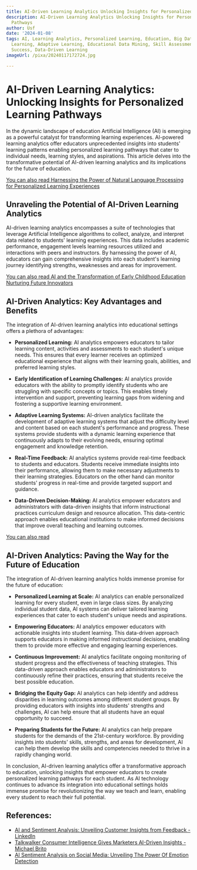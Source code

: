```yaml
---
title: AI-Driven Learning Analytics Unlocking Insights for Personalized Learning Pathways
description: AI-Driven Learning Analytics Unlocking Insights for Personalized Learning
  Pathways
author: Usf
date: '2024-01-08'
tags: AI, Learning Analytics, Personalized Learning, Education, Big Data, Machine
  Learning, Adaptive Learning, Educational Data Mining, Skill Assessment, Student
  Success, Data-Driven Learning
imageUrl: /pixa/20240117172724.jpg

---
```

# AI-Driven Learning Analytics: Unlocking Insights for Personalized Learning  Pathways

In the dynamic  landscape of education Artificial Intelligence (AI) is emerging as a powerful catalyst for transforming learning experiences. AI-powered learning analytics offer educators unprecedented  insights into students' learning patterns enabling personalized learning pathways that cater  to individual needs, learning styles, and aspirations. This article delves  into the transformative potential of AI-driven learning analytics and its implications for  the future of education.


[You can also read Harnessing the Power of Natural Language Processing for Personalized Learning Experiences](Harnessing%20the%20Power%20of%20Natural%20Language%20Processing%20for%20Personalized%20Learning%20Experiences)


## Unraveling the Potential  of AI-Driven  Learning Analytics

AI-driven learning analytics encompasses a suite  of technologies that  leverage Artificial Intelligence algorithms to collect, analyze, and interpret data related to students' learning experiences. This data includes academic performance, engagement levels learning resources utilized and interactions with peers and instructors. By harnessing the power of AI, educators can gain comprehensive  insights into each student's  learning journey  identifying strengths, weaknesses and areas for improvement.


[You  can also read AI and the Transformation of Early Childhood  Education Nurturing Future Innovators](AI%20and%20the%20Transformation%20of%20Early%20Childhood%20Education%20Nurturing%20Future%20Innovators)


## AI-Driven Analytics: Key Advantages and  Benefits

The integration of AI-driven learning  analytics into educational settings  offers a plethora of  advantages:


-  **Personalized Learning:** AI analytics empowers educators to tailor learning content, activities and  assessments to each student's unique needs. This ensures that every learner receives an  optimized educational  experience that aligns with their learning goals, abilities, and preferred learning styles.


- **Early  Identification of Learning Challenges:** AI analytics provide educators with the ability to  promptly identify students who are struggling with specific concepts or topics. This enables timely intervention  and support, preventing learning gaps  from widening and fostering a supportive learning environment.


- **Adaptive Learning Systems:** AI-driven analytics facilitate  the development of adaptive learning systems that adjust the difficulty level  and content based on each student's performance and progress. These  systems provide students with  a dynamic learning experience that continuously adapts to their evolving needs, ensuring optimal engagement and knowledge  retention.


- **Real-Time Feedback:** AI analytics systems provide real-time feedback to students  and  educators. Students receive immediate insights into their performance, allowing them to make necessary adjustments to their learning strategies. Educators on the other hand can  monitor students' progress in real-time and provide  targeted support and  guidance.


- **Data-Driven  Decision-Making:** AI analytics empower educators and administrators with data-driven insights that inform instructional practices curriculum  design  and resource allocation. This data-centric approach enables educational institutions to make informed  decisions that improve overall teaching and learning outcomes.


[You can also read ]()


## AI-Driven Analytics: Paving the Way for the Future of Education

The integration of AI-driven learning analytics holds immense promise for  the future of education:

- **Personalized Learning at Scale:** AI analytics can enable personalized learning for  every student, even in large class sizes. By analyzing individual student data, AI systems can deliver tailored learning experiences that cater to each student's unique needs and aspirations.


-  **Empowering  Educators:** AI analytics  empower educators with actionable insights into student learning.  This data-driven approach supports educators in making informed instructional decisions,  enabling them to provide more effective and engaging learning experiences.


- **Continuous  Improvement:**  AI  analytics facilitate ongoing monitoring of student progress and  the effectiveness  of teaching strategies. This data-driven approach enables educators and administrators to continuously refine their practices, ensuring that students receive the best  possible education.


- **Bridging the Equity Gap:** AI  analytics  can help  identify and address disparities in learning outcomes among different student groups. By providing educators with  insights into students' strengths and challenges, AI can  help ensure that all students have  an equal opportunity to  succeed.


- **Preparing Students for the Future:** AI analytics can help prepare students for the  demands of the 21st-century workforce. By  providing insights into students' skills, strengths, and areas for development, AI can help them develop  the skills and competencies needed to thrive in a  rapidly changing world.


In conclusion, AI-driven learning analytics offer a transformative approach to  education, unlocking insights that empower educators to create personalized learning pathways for each student. As AI technology continues to advance  its integration into educational settings holds immense promise for revolutionizing the way we teach and learn, enabling every student to reach their full potential.

## References:
- [AI and Sentiment Analysis: Unveiling Customer Insights from Feedback - LinkedIn](https://www.linkedin.com/pulse/ai-sentiment-analysis-unveiling-customer-insights-from-monaghan)
- [Talkwalker Consumer Intelligence Gives Marketers AI-Driven Insights - Michael Brito](https://www.britopian.com/data/talkwalker-consumer-intelligence/)
- [AI Sentiment Analysis on Social Media: Unveiling The Power Of Emotion Detection](https://www.aimtechnologies.co/ai-sentiment-analysis-on-social-media-unveiling-the-power-of-emotion-detection/)
